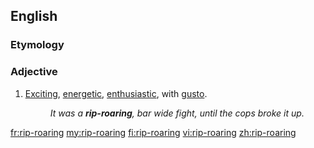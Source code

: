 ==English==

===Etymology===
{{rfe|lang=en}}

===Adjective===
{{en-adj|er}}

#[[exciting|Exciting]], [[energetic]], [[enthusiastic]], with [[gusto]].
#:''It was a '''rip-roaring''', bar wide fight, until the cops broke it up.''

[[fr:rip-roaring]]
[[my:rip-roaring]]
[[fi:rip-roaring]]
[[vi:rip-roaring]]
[[zh:rip-roaring]]